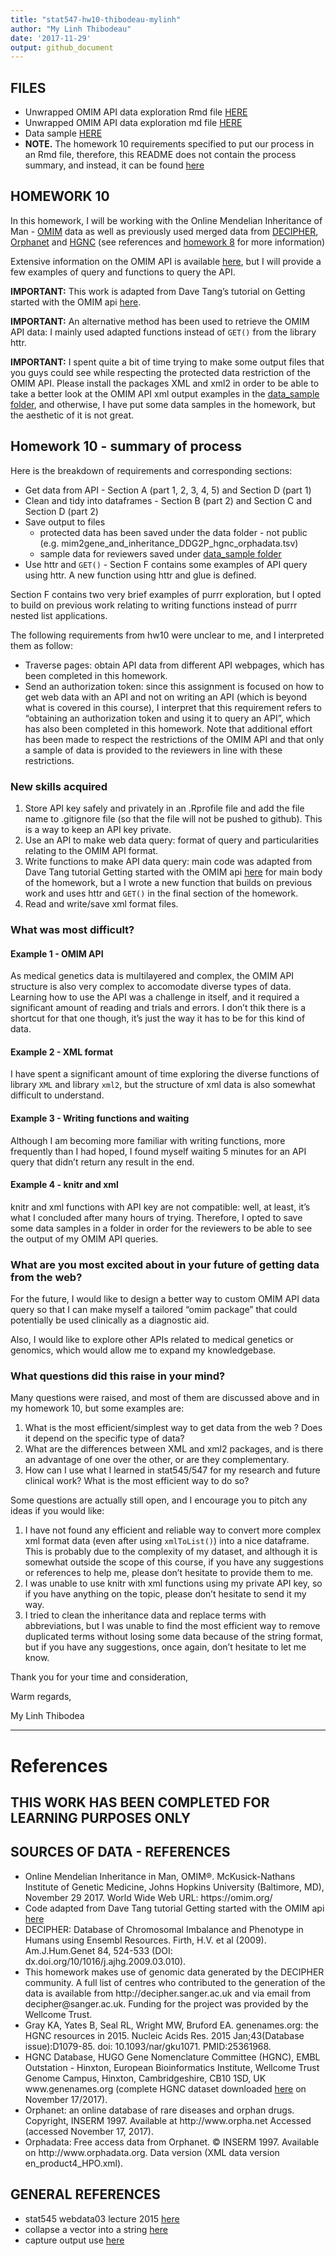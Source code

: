 ```yaml
---
title: "stat547-hw10-thibodeau-mylinh"
author: "My Linh Thibodeau"
date: '2017-11-29'
output: github_document
---
```


## FILES

* Unwrapped OMIM API data exploration Rmd file [HERE](https://github.com/mylinhthibodeau/STAT545-HW-thibodeau-mylinh/blob/master/stat547-hw10-thibodeau-mylinh/hw10-unwrapped-api.Rmd)
* Unwrapped OMIM API data exploration md file [HERE](https://github.com/mylinhthibodeau/STAT545-HW-thibodeau-mylinh/blob/master/stat547-hw10-thibodeau-mylinh/hw10-unwrapped-api.md)
* Data sample [HERE](https://github.com/mylinhthibodeau/STAT545-HW-thibodeau-mylinh/blob/master/stat547-hw10-thibodeau-mylinh/data_sample)
* **NOTE.** The homework 10 requirements specified to put our process in an Rmd file, therefore, this README does not contain the process summary, and instead, it can be found [here](https://github.com/mylinhthibodeau/STAT545-HW-thibodeau-mylinh/blob/master/stat547-hw10-thibodeau-mylinh/stat547-hw10-thibodeau-mylinh.Rmd)

## HOMEWORK 10 

In this homework, I will be working with the Online Mendelian Inheritance of Man - [OMIM](https://omim.org/) data as well as previously used merged data from [DECIPHER](http://decipher.sanger.ac.uk), [Orphanet](http://www.orpha.net) and [HGNC](https://www.genenames.org/cgi-bin/statistics) (see references and [homework 8](https://github.com/mylinhthibodeau/STAT545-HW-thibodeau-mylinh/tree/master/stat547-hw8-thibodeau-mylinh) for more information)

Extensive information on the OMIM API is available [here](https://omim.org/help/api), but I will provide a few examples of query and functions to query the API.

**IMPORTANT:** This work is adapted from Dave Tang's tutorial on Getting started with the OMIM api [here](https://davetang.org/muse/2015/03/17/getting-started-with-the-omim-api/).

**IMPORTANT:** An alternative method has been used to retrieve the OMIM API data: I mainly used adapted functions instead of `GET()` from the library httr.

**IMPORTANT:** I spent quite a bit of time trying to make some output files that you guys could see while respecting the protected data restriction of the OMIM API. Please install the packages XML and xml2 in order to be able to take a better look at the OMIM API xml output examples in the [data_sample folder]("stat547-hw10-thibodeau-mylinh/data_sample"), and otherwise, I have put some data samples in the homework, but the aesthetic of it is not great. 

## Homework 10 - summary of process

Here is the breakdown of requirements and corresponding sections:

* Get data from API - Section A (part 1, 2, 3, 4, 5) and Section D (part 1) 
* Clean and tidy into dataframes - Section B (part 2) and Section C and Section D (part 2)
* Save output to files
	- protected data has been saved under the data folder - not public (e.g. mim2gene_and_inheritance_DDG2P_hgnc_orphadata.tsv)
	- sample data for reviewers saved under [data_sample folder]("stat547-hw10-thibodeau-mylinh/data_sample")
* Use httr and `GET()` - Section F contains some examples of API query using httr. A new function using httr and glue is defined.

Section F contains two very brief examples of purrr exploration, but I opted to build on previous work relating to writing functions instead of purrr nested list applications.

The following requirements from hw10 were unclear to me, and I interpreted them as follow:

* Traverse pages: obtain API data from different API webpages, which has been completed in this homework.
* Send an authorization token: since this assignment is focused on how to get web data with an API and not on writing an API (which is beyond what is covered in this course), I interpret that this requirement refers to "obtaining an authorization token and using it to query an API", which has also been completed in this homework. Note that additional effort has been made to respect the restrictions of the OMIM API and that only a sample of data is provided to the reviewers in line with these restrictions.

### New skills acquired

1. Store API key safely and privately in an .Rprofile file and add the file name to .gitignore file (so that the file will not be pushed to github). This is a way to keep an API key private. 
2. Use an API to make web data query: format of query and particularities relating to the OMIM API format.
3. Write functions to make API data query: main code was adapted from Dave Tang tutorial Getting started with the OMIM api [here](https://davetang.org/muse/2015/03/17/getting-started-with-the-omim-api/) for main body of the homework, but a I wrote a new function that builds on previous work and uses httr and `GET()` in the final section of the homework.
4. Read and write/save xml format files.

### What was most difficult?
 
#### Example 1 - OMIM API 

As medical genetics data is multilayered and complex, the OMIM API structure is also very complex to accomodate diverse types of data. Learning how to use the API was a challenge in itself, and it required a significant amount of reading and trials and errors. I don't thik there is a shortcut for that one though, it's just the way it has to be for this kind of data.

#### Example 2 - XML format 

I have spent a significant amount of time exploring the diverse functions of library `XML` and library `xml2`, but the structure of xml data is also somewhat difficult to understand. 

#### Example 3 - Writing functions and waiting

Although I am becoming more familiar with writing functions, more frequently than I had hoped, I found myself waiting 5 minutes for an API query that didn't return any result in the end. 

#### Example 4 - knitr and xml

knitr and xml functions with API key are not compatible: well, at least, it's what I concluded after many hours of trying. Therefore, I opted to save some data samples in a folder in order for the reviewers to be able to see the output of my OMIM API queries.


### What are you most excited about in your future of getting data from the web? 

For the future, I would like to design a better way to custom OMIM API data query so that I can make myself a tailored "omim package" that could potentially be used clinically as a diagnostic aid. 

Also, I would like to explore other APIs related to medical genetics or genomics, which would allow me to expand my knowledgebase.

### What questions did this raise in your mind?

Many questions were raised, and most of them are discussed above and in my homework 10, but some examples are:

1. What is the most efficient/simplest way to get data from the web ? Does it depend on the specific type of data?
2. What are the differences between XML and xml2 packages, and is there an advantage of one over the other, or are they complementary. 
3. How can I use what I learned in stat545/547 for my research and future clinical work? What is the most efficient way to do so? 

Some questions are actually still open, and I encourage you to pitch any ideas if you would like:

1. I have not found any efficient and reliable way to convert more complex xml format data (even after using `xmlToList()`) into a nice dataframe. This is probably due to the complexity of my dataset, and although it is somewhat outside the scope of this course, if you have any suggestions or references to help me, please don't hesitate to provide them to me.
2. I was unable to use knitr with xml functions using my private API key, so if you have anything on the topic, please don't hesitate to send it my way.
3. I tried to clean the inheritance data and replace terms with abbreviations, but I was unable to find the most efficient way to remove duplicated terms without losing some data because of the string format, but if you have any suggestions, once again, don't hesitate to let me know. 


Thank you for your time and consideration,

Warm regards,

My Linh Thibodea

***

# References

## THIS WORK HAS BEEN COMPLETED FOR LEARNING PURPOSES ONLY

## SOURCES OF DATA - REFERENCES

* Online Mendelian Inheritance in Man, OMIM®. McKusick-Nathans Institute of Genetic Medicine, Johns Hopkins University (Baltimore, MD), November 29 2017. World Wide Web URL: https://omim.org/
* Code adapted from Dave Tang tutorial Getting started with the OMIM api [here](https://davetang.org/muse/2015/03/17/getting-started-with-the-omim-api/)
* DECIPHER: Database of Chromosomal Imbalance and Phenotype in Humans using Ensembl Resources. Firth, H.V. et al (2009). Am.J.Hum.Genet 84, 524-533 (DOI: dx.doi.org/10/1016/j.ajhg.2009.03.010). 
* This homework makes use of genomic data generated by the DECIPHER community. A full list of centres who contributed to the generation of the data is available from http://decipher.sanger.ac.uk and via email from decipher@sanger.ac.uk. Funding for the project was provided by the Wellcome Trust.
* Gray KA, Yates B, Seal RL, Wright MW, Bruford EA. genenames.org: the HGNC resources in 2015. Nucleic Acids Res. 2015 Jan;43(Database issue):D1079-85. doi: 10.1093/nar/gku1071. PMID:25361968. 
* HGNC Database, HUGO Gene Nomenclature Committee (HGNC), EMBL Outstation - Hinxton, European Bioinformatics Institute, Wellcome Trust Genome Campus, Hinxton, Cambridgeshire, CB10 1SD, UK www.genenames.org (complete HGNC dataset downloaded [here](https://www.genenames.org/cgi-bin/statistics) on November 17/2017).
* Orphanet: an online database of rare diseases and orphan drugs. Copyright, INSERM 1997. Available at http://www.orpha.net Accessed (accessed November 17, 2017).
* Orphadata: Free access data from Orphanet. © INSERM 1997. Available on http://www.orphadata.org. Data version (XML data version en_product4_HPO.xml).


## GENERAL REFERENCES

* stat545 webdata03 lecture 2015 [here](http://stat545.com/webdata03_activity.html)
* collapse a vector into a string [here](http://r.789695.n4.nabble.com/Concatenating-one-character-vector-into-one-string-td835795.html)
* capture output use [here](https://stackoverflow.com/questions/27594541/export-a-list-into-a-csv-or-txt-file-in-r)
